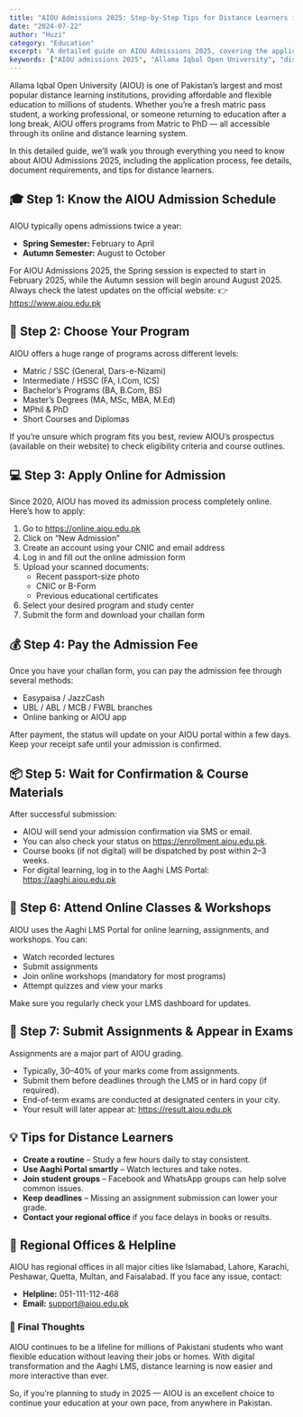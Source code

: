 ```yaml
---
title: "AIOU Admissions 2025: Step-by-Step Tips for Distance Learners in Pakistan"
date: "2024-07-22"
author: "Huzi"
category: "Education"
excerpt: "A detailed guide on AIOU Admissions 2025, covering the application process, fee details, document requirements, and tips for distance learners in Pakistan."
keywords: ["AIOU admissions 2025", "Allama Iqbal Open University", "distance learning Pakistan", "AIOU online admission", "Aaghi LMS portal"]
---
```


Allama Iqbal Open University (AIOU) is one of Pakistan’s largest and most popular distance learning institutions, providing affordable and flexible education to millions of students. Whether you’re a fresh matric pass student, a working professional, or someone returning to education after a long break, AIOU offers programs from Matric to PhD — all accessible through its online and distance learning system.

In this detailed guide, we’ll walk you through everything you need to know about AIOU Admissions 2025, including the application process, fee details, document requirements, and tips for distance learners.

## 🎓 Step 1: Know the AIOU Admission Schedule

AIOU typically opens admissions twice a year:

*   **Spring Semester:** February to April
*   **Autumn Semester:** August to October

For AIOU Admissions 2025, the Spring session is expected to start in February 2025, while the Autumn session will begin around August 2025. Always check the latest updates on the official website:
👉 https://www.aiou.edu.pk

## 🧾 Step 2: Choose Your Program

AIOU offers a huge range of programs across different levels:

*   Matric / SSC (General, Dars-e-Nizami)
*   Intermediate / HSSC (FA, I.Com, ICS)
*   Bachelor’s Programs (BA, B.Com, BS)
*   Master’s Degrees (MA, MSc, MBA, M.Ed)
*   MPhil & PhD
*   Short Courses and Diplomas

If you’re unsure which program fits you best, review AIOU’s prospectus (available on their website) to check eligibility criteria and course outlines.

## 💻 Step 3: Apply Online for Admission

Since 2020, AIOU has moved its admission process completely online.
Here’s how to apply:

1.  Go to https://online.aiou.edu.pk
2.  Click on “New Admission”
3.  Create an account using your CNIC and email address
4.  Log in and fill out the online admission form
5.  Upload your scanned documents:
    *   Recent passport-size photo
    *   CNIC or B-Form
    *   Previous educational certificates
6.  Select your desired program and study center
7.  Submit the form and download your challan form

## 💰 Step 4: Pay the Admission Fee

Once you have your challan form, you can pay the admission fee through several methods:

*   Easypaisa / JazzCash
*   UBL / ABL / MCB / FWBL branches
*   Online banking or AIOU app

After payment, the status will update on your AIOU portal within a few days. Keep your receipt safe until your admission is confirmed.

## 📦 Step 5: Wait for Confirmation & Course Materials

After successful submission:

*   AIOU will send your admission confirmation via SMS or email.
*   You can also check your status on https://enrollment.aiou.edu.pk.
*   Course books (if not digital) will be dispatched by post within 2–3 weeks.
*   For digital learning, log in to the Aaghi LMS Portal: https://aaghi.aiou.edu.pk

## 🧠 Step 6: Attend Online Classes & Workshops

AIOU uses the Aaghi LMS Portal for online learning, assignments, and workshops.
You can:

*   Watch recorded lectures
*   Submit assignments
*   Join online workshops (mandatory for most programs)
*   Attempt quizzes and view your marks

Make sure you regularly check your LMS dashboard for updates.

## 📝 Step 7: Submit Assignments & Appear in Exams

Assignments are a major part of AIOU grading.

*   Typically, 30–40% of your marks come from assignments.
*   Submit them before deadlines through the LMS or in hard copy (if required).
*   End-of-term exams are conducted at designated centers in your city.
*   Your result will later appear at: https://result.aiou.edu.pk

## 💡 Tips for Distance Learners

*   **Create a routine** – Study a few hours daily to stay consistent.
*   **Use Aaghi Portal smartly** – Watch lectures and take notes.
*   **Join student groups** – Facebook and WhatsApp groups can help solve common issues.
*   **Keep deadlines** – Missing an assignment submission can lower your grade.
*   **Contact your regional office** if you face delays in books or results.

## 🧾 Regional Offices & Helpline

AIOU has regional offices in all major cities like Islamabad, Lahore, Karachi, Peshawar, Quetta, Multan, and Faisalabad.
If you face any issue, contact:

*   **Helpline:** 051-111-112-468
*   **Email:** support@aiou.edu.pk

### 🌟 Final Thoughts

AIOU continues to be a lifeline for millions of Pakistani students who want flexible education without leaving their jobs or homes. With digital transformation and the Aaghi LMS, distance learning is now easier and more interactive than ever.

So, if you’re planning to study in 2025 — AIOU is an excellent choice to continue your education at your own pace, from anywhere in Pakistan.
